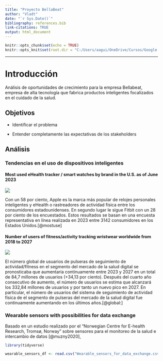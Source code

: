 ```yaml
---
title: "Proyecto BellaBeat"
author: "Vladt"
date: "`r Sys.Date()`"
bibliography: references.bib
link-citations: TRUE
output: html_document
---
```


```r
knitr::opts_chunk$set(echo = TRUE)
knitr::opts_knit$set(root.dir = "C:/Users/aagui/OneDrive/Cursos/Google Data Analysis/Proyecto/Data/DataverseNO")

```

------------------------------------------------------------------------

# Introducción

Análisis de oportunidades de crecimiento para la empresa Bellabeat, empresa de alta tecnología que fabrica productos inteligentes focalizados en el cuidado de la salud.

## Objetivos

-   Identificar el problema

-   Entender completamente las expectativas de los stakeholders

## Análisis

### Tendencias en el uso de dispositivos inteligentes

#### Most used eHealth tracker / smart watches by brand in the U.S. as of June 2023

![](Most_Used_eHealt_Tracker_Smart_Watches_by_brand_in_the_US.png)

Con un 58 por ciento, Apple es la marca más popular de relojes personales inteligentes y eHealth o rastreadores de actividad física entre los consumidores estadounidenses. En segundo lugar le sigue Fitbit con un 28 por ciento de los encuestados. Estos resultados se basan en una encuesta representativa en línea realizada en 2023 entre 3142 consumidores en los Estados Unidos.[@mostuse]

#### Number of users of fitness/activity tracking wristwear worldwide from 2018 to 2027

![](Number_of_users_of_fitness_activity_tracking_wristwear_worlwide_from_2018_to%202027.png)

El número global de usuarios de pulseras de seguimiento de actividad/fitness en el segmento del mercado de la salud digital se pronosticaba que aumentaría continuamente entre 2023 y 2027 en un total de 84,7 millones de usuarios (+34,13 por ciento). Después del cuarto año consecutivo de aumento, el número de usuarios se estima que alcanzará los 332,84 millones de usuarios y por tanto un nuevo pico en 2027. En particular, el número de usuarios del sistema de seguimiento de actividad física de el segmento de pulseras del mercado de la salud digital fue continuamente aumentando en los últimos años.[@global:]

### Wearable sensors with possibilities for data exchange

Basado en un estudio realizado por el "Norwegian Centre for E-health Research, Tromsø, Norway" sobre sensores para el monitoreo de la salud e intercambio de datos [@muzny2020],

```r
library(tidyverse)
```


```r
wearable_sensors_df <- read.csv("Wearable_sensors_for_data_exchange.csv", sep = ";")

```


